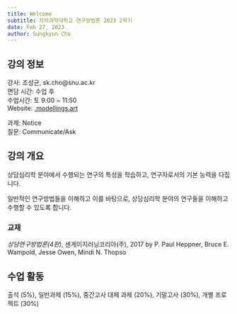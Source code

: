 ```yaml
---
title: Welcome
subtitle: 차의과학대학교 연구방법론 2023 2학기
date: Feb 27, 2023
author: Sungkyun Cho
---
```

## 강의 정보
강사: 조성균, sk.cho@snu.ac.kr  
면담 시간: 수업 후    
수업시간: 토 9:00 ~ 11:50  
Website: [.modellings.art](https://.modellings.art)

과제: Notice  
질문: Communicate/Ask

## 강의 개요

상담심리학 분야에서 수행되는 연구의 특성을 학습하고, 연구자로서의 기본 능력을 다집니다.

일반적인 연구방법들을 이해하고 이를 바탕으로, 상담심리학 분야의 연구들을 이해하고 수행할 수 있도록 합니다.

### 교재

*상담연구방법론(4판)*, 센게이지러닝코리아(주), 2017 by P. Paul Heppner, Bruce E. Wampold, Jesse Owen, Mindi N. Thopso

## 수업 활동
출석 (5%), 일반과제 (15%), 중간고사 대체 과제 (20%), 기말고사 (30%), 개별 프로젝트 (30%)